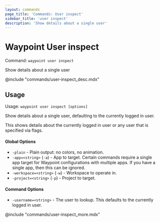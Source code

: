 ```yaml
---
layout: commands
page_title: 'Commands: User inspect'
sidebar_title: 'user inspect'
description: 'Show details about a single user'
---
```


# Waypoint User inspect

Command: `waypoint user inspect`

Show details about a single user

@include "commands/user-inspect_desc.mdx"

## Usage

Usage: `waypoint user inspect [options]`

Show details about a single user, defaulting to the currently logged in user.

This shows details about the currently logged in user or any user that
is specified via flags.

#### Global Options

- `-plain` - Plain output: no colors, no animation.
- `-app=<string>` (`-a`) - App to target. Certain commands require a single app target for Waypoint configurations with multiple apps. If you have a single app, then this can be ignored.
- `-workspace=<string>` (`-w`) - Workspace to operate in.
- `-project=<string>` (`-p`) - Project to target.

#### Command Options

- `-username=<string>` - The user to lookup. This defaults to the currently logged in user.

@include "commands/user-inspect_more.mdx"
